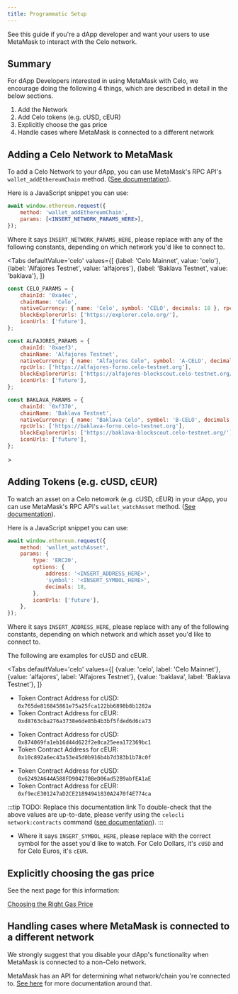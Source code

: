```yaml
---
title: Programmatic Setup
---
```



See this guide if you're a dApp developer and want your users to use MetaMask
to interact with the Celo network.

## **Summary**

For dApp Developers interested in using MetaMask with Celo, we encourage doing the following 4 things, which are described in detail in the below sections.

1. Add the Network
2. Add Celo tokens \(e.g. cUSD, cEUR\)
3. Explicitly choose the gas price
4. Handle cases where MetaMask is connected to a different network

## **Adding a Celo Network to MetaMask**

To add a Celo Network to your dApp, you can use MetaMask's RPC API's `wallet_addEthereumChain` method. \([See documentation](https://docs.metamask.io/guide/rpc-api.html#wallet-addethereumchain)\).

Here is a JavaScript snippet you can use:

```jsx
await window.ethereum.request({
    method: 'wallet_addEthereumChain',
    params: [<INSERT_NETWORK_PARAMS_HERE>],
});
```

Where it says `INSERT_NETWORK_PARAMS_HERE`, please replace with any of the following constants, depending on which network you'd like to connect to.

<Tabs
    defaultValue='celo'
    values={[
        {label: 'Celo Mainnet', value: 'celo'},
        {label: 'Alfajores Testnet', value: 'alfajores'},
        {label: 'Baklava Testnet', value: 'baklava'},
    ]}
>
<TabItem value='celo'>

```js
const CELO_PARAMS = {
    chainId: '0xa4ec',
    chainName: 'Celo',
    nativeCurrency: { name: 'Celo', symbol: 'CELO', decimals: 18 }, rpcUrls: ['https://forno.celo.org'],
    blockExplorerUrls: ['https://explorer.celo.org/'],
    iconUrls: ['future'],
};  
```

</TabItem>
<TabItem value='alfajores'>

```javascript
const ALFAJORES_PARAMS = {
    chainId: '0xaef3',
    chainName: 'Alfajores Testnet',
    nativeCurrency: { name: "Alfajores Celo", symbol: 'A-CELO', decimals: 18 },
    rpcUrls: ['https://alfajores-forno.celo-testnet.org'],
    blockExplorerUrls: ['https://alfajores-blockscout.celo-testnet.org/'],
    iconUrls: ['future'],
};  
```

</TabItem>
<TabItem value='baklava'>
</TabItem>

```javascript
const BAKLAVA_PARAMS = {
    chainId: '0xf370',
    chainName: 'Baklava Testnet',
    nativeCurrency: { name: "Baklava Celo", symbol: 'B-CELO', decimals: 18 },
    rpcUrls: ['https://baklava-forno.celo-testnet.org'],
    blockExplorerUrls: ['https://baklava-blockscout.celo-testnet.org/'],
    iconUrls: ['future'],
};
```

</Tabs>>

## **Adding Tokens \(e.g. cUSD, cEUR\)**

To watch an asset on a Celo netowork \(e.g. cUSD, cEUR\) in your dApp, you can use MetaMask's RPC API's `wallet_watchAsset` method. \([See documentation](https://docs.metamask.io/guide/rpc-api.html#wallet-watchasset)\).

Here is a JavaScript snippet you can use:

```jsx
await window.ethereum.request({
    method: 'wallet_watchAsset',
    params: {
        type: 'ERC20',
        options: {
            address: '<INSERT_ADDRESS_HERE>',
            'symbol': '<INSERT_SYMBOL_HERE>',
            decimals: 18,
        },
        iconUrls: ['future'],
    },
});
```

Where it says `INSERT_ADDRESS_HERE`, please replace with any of the following constants, depending on which network and which asset you'd like to connect to.

The following are examples for cUSD and cEUR.

<Tabs
    defaultValue='celo'
    values={[
        {value: 'celo', label: 'Celo Mainnet'},
        {value: 'alfajores', label: 'Alfajores Testnet'},
        {value: 'baklava', label: 'Baklava Testnet'},
    ]}
>
<TabItem value='celo'>

* Token Contract Address for cUSD: `0x765de816845861e75a25fca122bb6898b8b1282a`
* Token Contract Address for cEUR: `0xd8763cba276a3738e6de85b4b3bf5fded6d6ca73`

</TabItem>
<TabItem value='alfajores'>

* Token Contract Address for cUSD: `0x874069fa1eb16d44d622f2e0ca25eea172369bc1`
* Token Contract Address for cEUR: `0x10c892a6ec43a53e45d0b916b4b7d383b1b78c0f`

</TabItem>
<TabItem value='celo'>

* Token Contract Address for cUSD: `0x62492A644A588FD904270BeD06ad52B9abfEA1aE`
* Token Contract Address for cEUR: `0xf9ecE301247aD2CE21894941830A2470f4E774ca`

</TabItem>
</Tabs>

:::tip
TODO: Replace this documentation link
To double-check that the above values are up-to-date, please verify using the `celocli network:contracts` command ([see documentation](https://docs.celo.org/command-line-interface/commands/network#celocli-network-contracts)\).
:::

* Where it says `INSERT_SYMBOL_HERE`, please replace with the correct symbol for the asset you'd like to watch. For Celo Dollars, it's `cUSD` and for Celo Euros, it's `cEUR`.

## **Explicitly choosing the gas price**

See the next page for this information:

[Choosing the Right Gas Price](getting-started/wallets/using-metamask-with-celo/choosing-the-right-gas-price.md)

## **Handling cases where MetaMask is connected to a different network**

We strongly suggest that you disable your dApp's functionality when MetaMask is connected to a non-Celo network.

MetaMask has an API for determining what network/chain you're connected to. [See here](https://docs.metamask.io/guide/ethereum-provider.html#methods) for more documentation around that.
